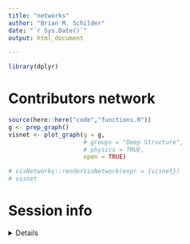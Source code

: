 ```yaml
---
title: "networks"
author: "Brian M. Schilder"
date: "`r Sys.Date()`"
output: html_document

---
```


```r
library(dplyr)

```

# Contributors network

```r
source(here::here("code","functions.R"))
g <- prep_graph()
visnet <- plot_graph(g = g,  
                     # groups = "Deep Structure",
                     # physics = TRUE,
                     open = TRUE)

# visNetworkç::renderVisNetwork(expr = {visnet})
# visnet

```


# Session info
<details>
```r
utils::sessionInfo()
```
</details>